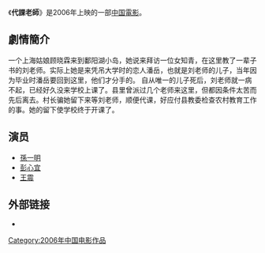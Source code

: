 {{Infobox Film
| name           = 代課老師
| original_name  =  Shuttle of Hearts
| image          = 
| caption        = 
| director       = [[凌一文|凌一文]]
| released       = {{flagicon|PRC}}{{Film date|2006|01|01}}
| runtime        = 
| country        = {{PRC}}
| language       = [[普通話|普通話]]
| budget         = 
| preceded_by    = 
| amg_id         = 
| website        = 
}}
《'''代課老師'''》是2006年上映的一部[[中華人民共和國|中国]][[中國電影|電影]]。

==劇情簡介==
一个上海姑娘顾晓霖来到鄱阳湖小岛，她说来拜访一位女知青，在这里教了一辈子书的刘老师。实际上她是来凭吊大学时的恋人潘岳，也就是刘老师的儿子，当年因为毕业时潘岳要回到这里，他们才分手的。 自从唯一的儿子死后，刘老师就一病不起，已经好久没来学校上课了。县里曾派过几个老师来这里，但都因条件太苦而先后离去。村长骗她留下来等刘老师，顺便代课，好应付县教委检查农村教育工作的事。她的留下使学校终于开课了。

== 演员 ==
*[[孫一明|孫一明]]
*[[彭心宜|彭心宜]] 
*[[王震|王震]] 



== 外部链接 ==
{{wikiquote}}
* {{hkmdb title|15358}}

[[Category:2006年中国电影作品|Category:2006年中国电影作品]]